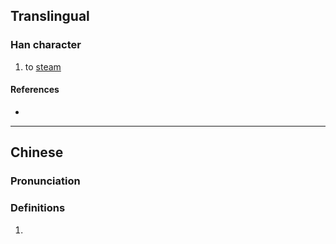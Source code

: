 {{character info}}
==Translingual==

===Han character===
{{Han char|rn=86|rad=火|as=10|sn=14|four=|canj=FHHW|ids=⿰火留}}

# to [[steam]]

====References====
* {{Han ref|kx=0680.101|hdz=32224.040|uh=7198|ud=29080}}

----

==Chinese==
{{zh-forms|alt=⿰氵畄-second round simplified}}

===Pronunciation===
{{zh-pron
|m=liū
|cat=
}}

===Definitions===
{{zh-hanzi}}

# {{rfdef|cmn|sort=火10}}